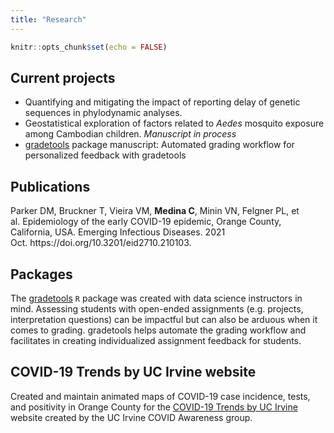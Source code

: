 ```yaml
---
title: "Research"
---
```


```r
knitr::opts_chunk$set(echo = FALSE)
```

## Current projects  
- Quantifying and mitigating the impact of reporting delay of genetic sequences in phylodynamic analyses.  
- Geostatistical exploration of factors related to *Aedes* mosquito exposure among Cambodian children. *Manuscript in process*
- [gradetools](https://federicazoe.github.io/gradetools/) package manuscript: Automated grading workflow for personalized feedback with gradetools

## Publications
Parker DM, Bruckner T, Vieira VM, **Medina C**, Minin VN, Felgner PL, et al. Epidemiology of the early COVID-19 epidemic, Orange County, California, USA. Emerging Infectious Diseases. 2021 Oct. https://doi.org/10.3201/eid2710.210103.

## Packages  
The [gradetools](https://federicazoe.github.io/gradetools/) `R` package was created with data science instructors in mind. Assessing students with open-ended assignments (e.g. projects, interpretation questions) can be impactful but can also be arduous when it comes to grading. gradetools helps automate the grading workflow and facilitates in creating individualized assignment feedback for students. 

## COVID-19 Trends by UC Irvine website  
Created and maintain animated maps of COVID-19 case incidence, tests, and positivity in Orange County for the [COVID-19 Trends by UC Irvine](https://www.stat.uci.edu/covid19/) website created by the UC Irvine COVID Awareness group.